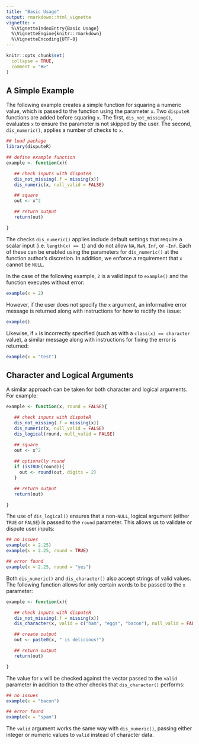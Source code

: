 ```yaml
---
title: "Basic Usage"
output: rmarkdown::html_vignette
vignette: >
  %\VignetteIndexEntry{Basic Usage}
  %\VignetteEngine{knitr::rmarkdown}
  %\VignetteEncoding{UTF-8}
---
```


```r
knitr::opts_chunk$set(
  collapse = TRUE,
  comment = "#>"
)
```

## A Simple Example

The following example creates a simple function for squaring a numeric value, which is passed to the function using the parameter `x`. Two `disputeR` functions are added before squaring `x`. The first, `dis_not_missing()`, evaluates `x` to ensure the parameter is not skipped by the user. The second, `dis_numeric()`, applies a number of checks to `x`.

```r
## load package
library(disputeR)

## define example function
example <- function(x){

   ## check inputs with disputeR
   dis_not_missing(.f = missing(x))
   dis_numeric(x, null_valid = FALSE)

   ## square
   out <- x^2

   ## return output
   return(out)

}
```

The checks `dis_numeric()` applies include default settings that require a scalar input (i.e. `length(x) == 1`) and do not allow `NA`, `NaN`, `Inf`, or `-Inf`. Each of these can be enabled using the parameters for `dis_numeric()` at the function author's discretion. In addition, we enforce a requirement that `x` cannot be `NULL`.

In the case of the following example, `2` is a valid input to `example()` and the function executes without error:

```r
example(x = 2)
```

However, if the user does not specify the `x` argument, an informative error message is returned along with instructions for how to rectify the issue:

```r
example()
```

Likewise, if `x` is incorrectly specified (such as with a `class(x) == character` value), a similar message along with instructions for fixing the error is returned:

```r
example(x = "test")
```

## Character and Logical Arguments

A similar approach can be taken for both character and logical arguments. For example:

```r
example <- function(x, round = FALSE){

   ## check inputs with disputeR
   dis_not_missing(.f = missing(x))
   dis_numeric(x, null_valid = FALSE)
   dis_logical(round, null_valid = FALSE)

   ## square
   out <- x^2
   
   ## optionally round
   if (isTRUE(round)){
     out <- round(out, digits = 2)
   }

   ## return output
   return(out)

}
```

The use of `dis_logical()` ensures that a non-`NULL`, logical argument (either `TRUE` or `FALSE`) is passed to the `round` parameter. This allows us to validate or dispute user inputs:

```r
## no issues
example(x = 2.25)
example(x = 2.25, round = TRUE)

## error found
example(x = 2.25, round = "yes")
```

Both `dis_numeric()` and `dis_character()` also accept strings of valid values. The following function allows for only certain words to be passed to the `x` parameter:

```r
example <- function(x){

   ## check inputs with disputeR
   dis_not_missing(.f = missing(x))
   dis_character(x, valid = c("ham", "eggs", "bacon"), null_valid = FALSE,)

   ## create output
   out <- paste0(x, " is delicious!")

   ## return output
   return(out)

}
```

The value for `x` will be checked against the vector passed to the `valid` parameter in addition to the other checks that `dis_character()` performs:

```r
## no issues
example(x = "bacon")

## error found
example(x = "spam")
```

The `valid` argument works the same way with `dis_numeric()`, passing either integer or numeric values to `valid` instead of character data.
